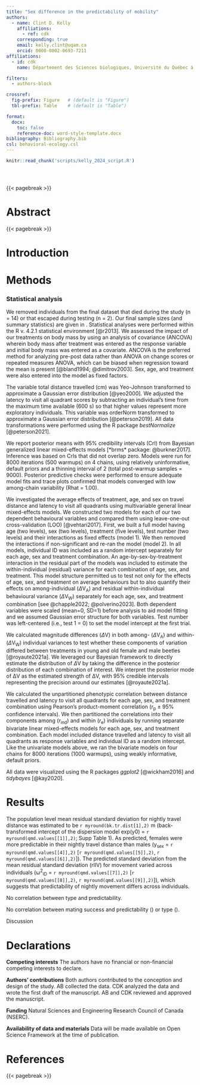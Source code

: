 ```yaml
---
title: "Sex difference in the predictability of mobility"
authors:
  - name: Clint D. Kelly
    affiliations:
      - ref: cdk
    corresponding: true
    email: kelly.clint@uqam.ca
    orcid: 0000-0002-0693-7211
affiliations:
  - id: cdk
    name: Département des Sciences biologiques, Université du Québec à Montréal, Montréal, Canada

filters:
  - authors-block

crossref:
  fig-prefix: Figure   # (default is "Figure")
  tbl-prefix: Table    # (default is "Table")

format:
  docx:
    toc: false
    reference-doc: word-style-template.docx
bibliography: Bibliography.bib
csl: behavioral-ecology.csl
---
```


```r
knitr::read_chunk('scripts/kelly_2024_script.R')
```

```r
```

```r
```

```r
```

{{< pagebreak >}}

# Abstract


{{< pagebreak >}}

# Introduction



# Methods



### Statistical analysis
We removed individuals from the final dataset that died during the study (n = 14) or that escaped during testing (n = 2). Our final sample sizes (and summary statistics) are given in . Statistical analyses were performed within the R v. 4.2.1 statistical environment [@r2013]. We assessed the impact of our treatments on body mass by using an analysis of covariance (ANCOVA) wherein body mass after treatment was entered as the response variable and initial body mass was entered as a covariate. ANCOVA is the preferred method for analyzing pre-post data rather than ANOVA on change scores or repeated measures ANOVA, which can be biased when regression toward the mean is present [@bland1994; @dimitrov2003]. Sex, age, and treatment were also entered into the model as fixed factors.

The variable total distance travelled (cm) was Yeo-Johnson transformed to approximate a Gaussian error distribution [@yeo2000]. We adjusted the latency to visit all quadrant scores by subtracting an individual’s time from the maximum time available (600 s) so that higher values represent more exploratory individuals. This variable was orderNorm transformed to approximate a Gaussian error distribution [@peterson2019]. All data transformations were performed using the R package *bestNormalize* [@peterson2021].

We report posterior means with 95% credibility intervals (CrI) from Bayesian generalized linear mixed-effects models [*brms* package: @burkner2017]. Inference was based on CrIs that did not overlap zero. Models were run for 8000 iterations (500 warmups) on 4 chains, using relatively uninformative, default priors and a thinning interval of 2 (total post-warmup samples = 9000). Posterior predictive checks were performed to ensure adequate model fits and trace plots confirmed that models converged with low among-chain variability (Rhat = 1.00). 

We investigated the average effects of treatment, age, and sex on travel distance and latency to visit all quadrants using multivariable general linear mixed-effects models. We constructed two models for each of our two dependent behavioural variables and compared them using leave-one-out cross-validation (LOO) [@vehtari2017]. First, we built a full model having age (two levels), sex (two levels), treatment (five levels), test number (two levels) and their interactions as fixed effects (model 1). We then removed the interactions if non-significant and re-ran the model (model 2).  In all models, individual ID was included as a random intercept separately for each age, sex and treatment combination. An age-by-sex-by-treatment interaction in the residual part of the models was included to estimate the within-individual (residual) variance for each combination of age, sex, and treatment. This model structure permitted us to test not only for the effects of age, sex, and treatment on average behaviours but to also quantify their effects on among-individual ($\Delta$V~A~) and residual within-individual behavioural variance ($\Delta$V~W~) separately for each age, sex, and treatment combination [see @chapple2022; @polverino2023]. Both dependent variables were scaled (mean=0, SD=1) before analysis to aid model fitting and we assumed Gaussian error structure for both variables. Test number was left-centered (i.e., test 1 = 0) to set the model intercept at the first trial.

We calculated magnitude differences ($\Delta$V) in both among- ($\Delta$V~A~) and within- ($\Delta$V~W~) individual  variances to test whether these components of variation differed between treatments in young and old female and male beetles  [@royaute2021a]. We leveraged our Bayesian framework to directly estimate the distribution of $\Delta$V by taking the difference in the posterior distribution of each combination of interest. We interpret the posterior mode of ΔV as the estimated strength of ΔV, with 95% credible intervals representing the precision around our estimates [@royaute2021a].

We calculated the unpartitioned phenotypic correlation between distance travelled and latency to visit all quadrants for each age, sex, and treatment combination using Pearson’s product-moment correlation (*r*~p~ ± 95% confidence intervals). We then partitioned the correlations into their components among (*r*~ind~) and within (*r*~e~) individuals by running separate bivariate linear mixed-effects models for each age, sex, and treatment combination. Each model included distance travelled and latency to visit all quadrants as response variables and individual ID as a random intercept.  Like the univariate models above, we ran the bivariate models on four chains for 8000 iterations (1000 warmups), using weakly informative, default priors.

All data were visualized using the R packages *ggplot2* [@wickham2016] and *tidybayes* [@kay2020].

# Results

The population level mean residual standard deviation for nightly travel distance was estimated to be `r myround(bk.tr.dist[1],2)` m (back-transformed intercept of the dispersion model exp(y0) = `r myround(qmd.values[[1]],2)`; Supp Table 1). As predicted, females were more predictable in their nightly travel distance than males (y~sex~ = `r myround(qmd.values[[4]],2)` [`r myround(qmd.values[[5]],2)`, `r myround(qmd.values[[6]],2)`]). The predicted standard deviation from the mean residual standard deviation (rIIV) for movement varied across individuals (ω^2^~ID~ = `r myround(qmd.values[[7]],2)` [`r myround(qmd.values[[8]],2)`, `r myround(qmd.values[[9]],2)`]), which suggests that predictability of nightly movement differs across individuals.

No correlation between type and predictability.

No correlation between mating success and predictability () or type ().


 Discussion


# Declarations

**Competing interests** The authors have no financial or non-financial competing interests to declare.

**Authors' contributions** Both authors contributed to the conception and design of the study. AB collected the data. CDK analyzed the data and wrote the first draft of the manuscript. AB and CDK reviewed and approved the manuscript.

**Funding** Natural Sciences and Engineering Research Council of Canada (NSERC).

**Availability of data and materials** Data will be made available on Open Science Framework at the time of publication.

# References {.unnumbered}

::: {#refs}
:::

{{< pagebreak >}}

